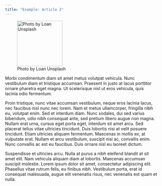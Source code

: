 ```yaml
---
title: "Example: Article 3"
---
```


![Photo by Loan Unsplash](https://images.unsplash.com/photo-1574144611937-0df059b5ef3e?ixlib=rb-4.0.3&ixid=MnwxMjA3fDB8MHxwaG90by1wYWdlfHx8fGVufDB8fHx8){fig-align="left" width="150px"}

Morbi condimentum diam sit amet metus volutpat vehicula. Nunc vestibulum diam et tristique accumsan. Praesent in justo at lacus porttitor ornare pharetra eget magna. Ut scelerisque nisl ut eros vehicula, quis lacinia odio fermentum.

Proin tristique, nunc vitae accumsan vestibulum, neque eros lacinia lacus, nec faucibus nisl nunc nec lorem. Nam et metus ullamcorper, fringilla nibh eu, volutpat enim. Sed et interdum diam. Nunc sodales, dui sed varius bibendum, odio nibh consequat ante, sed pretium libero augue non magna. Nullam erat urna, cursus eget porta eget, interdum sit amet arcu. Sed placerat tellus vitae ultricies tincidunt. Duis lobortis nisi at velit posuere tincidunt. Etiam ultricies aliquam fermentum. Maecenas in mollis ex, at vulputate erat. Nullam et arcu vestibulum, suscipit nisi ac, convallis enim. Nunc convallis ac est eu faucibus. Duis ornare nisl eu laoreet dictum.

Suspendisse et ultricies arcu. Nulla at purus a nibh eleifend blandit at sit amet elit. Nam vehicula aliquam diam at lobortis. Maecenas accumsan suscipit molestie. Lorem ipsum dolor sit amet, consectetur adipiscing elit. Phasellus vitae rutrum felis, eu finibus nibh. Vestibulum porta, erat id consequat malesuada, augue elit venenatis risus, nec venenatis est quam et nulla.
